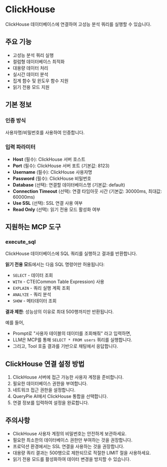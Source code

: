 # ClickHouse

ClickHouse 데이터베이스에 연결하여 고성능 분석 쿼리를 실행할 수 있습니다.

## 주요 기능
- 고성능 분석 쿼리 실행
- 컬럼형 데이터베이스 최적화
- 대용량 데이터 처리
- 실시간 데이터 분석
- 집계 함수 및 윈도우 함수 지원
- 읽기 전용 모드 지원

## 기본 정보

### 인증 방식
사용자명/비밀번호를 사용하여 인증합니다.

### 입력 파라미터
- **Host** (필수): ClickHouse 서버 호스트
- **Port** (필수): ClickHouse 서버 포트 (기본값: 8123)
- **Username** (필수): ClickHouse 사용자명
- **Password** (필수): ClickHouse 비밀번호
- **Database** (선택): 연결할 데이터베이스명 (기본값: default)
- **Connection Timeout** (선택): 연결 타임아웃 시간 (기본값: 30000ms, 최대값: 60000ms)
- **Use SSL** (선택): SSL 연결 사용 여부
- **Read Only** (선택): 읽기 전용 모드 활성화 여부


## 지원하는 MCP 도구

### execute_sql
ClickHouse 데이터베이스에 SQL 쿼리를 실행하고 결과를 반환합니다.

**읽기 전용 모드**에서는 다음 SQL 명령어만 허용됩니다:
- `SELECT` - 데이터 조회
- `WITH` - CTE(Common Table Expression) 사용
- `EXPLAIN` - 쿼리 실행 계획 조회
- `ANALYZE` - 쿼리 분석
- `SHOW` - 메타데이터 조회

**결과 제한**: 성능상의 이유로 최대 500행까지만 반환됩니다.

예를 들어,
- Prompt로 "사용자 테이블의 데이터를 조회해줘" 라고 입력하면,
- LLM은 MCP를 통해 `SELECT * FROM users` 쿼리를 실행합니다.
- 그리고, Tool 호출 결과를 기반으로 채팅에서 응답합니다.


## ClickHouse 연결 설정 방법
1. ClickHouse 서버에 접근 가능한 사용자 계정을 준비합니다.
2. 필요한 데이터베이스 권한을 부여합니다.
3. 네트워크 접근 권한을 설정합니다.
4. QueryPie AI에서 ClickHouse 통합을 선택합니다.
5. 연결 정보를 입력하여 설정을 완료합니다.

## 주의사항
- ClickHouse 사용자 계정의 비밀번호는 안전하게 보관하세요.
- 필요한 최소한의 데이터베이스 권한만 부여하는 것을 권장합니다.
- 프로덕션 환경에서는 SSL 연결을 사용하는 것을 권장합니다.
- 대용량 쿼리 결과는 500행으로 제한되므로 적절한 LIMIT 절을 사용하세요.
- 읽기 전용 모드를 활성화하여 데이터 변경을 방지할 수 있습니다. 